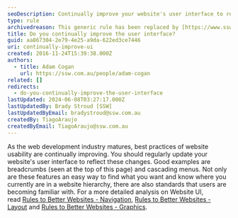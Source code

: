 ```yaml
---
seoDescription: Continually improve your website's user interface to reflect best practices and enhance user experience with features like breadcrumbs and cascading menus.
type: rule
archivedreason: This generic rule has been replaced by [https://www.ssw.com.au/rules/rules-to-better-interfaces-general-usability-practices](/rules/rules-to-better-interfaces-general-usability-practices)
title: Do you continually improve the user interface?
guid: aa867304-2e79-4e25-a9da-622ed3ce7446
uri: continually-improve-ui
created: 2016-11-24T15:39:38.000Z
authors:
  - title: Adam Cogan
    url: https://ssw.com.au/people/adam-cogan
related: []
redirects:
  - do-you-continually-improve-the-user-interface
lastUpdated: 2024-06-08T03:27:17.000Z
lastUpdatedBy: Brady Stroud [SSW]
lastUpdatedByEmail: bradystroud@ssw.com.au
createdBy: TiagoAraujo
createdByEmail: TiagoAraujo@ssw.com.au
---
```


As the web development industry matures, best practices of website usability are continually improving. You should regularly update your website's user interface to reflect these changes. Good examples are breadcrumbs (seen at the top of this page) and cascading menus. Not only are these features an easy way to find what you want and know where you currently are in a website hierarchy, there are also standards that users are becoming familiar with.
For a more detailed analysis on Website UI, read [Rules to Better Websites - Navigation](/rules-to-better-websites-navigation), [Rules to Better Websites - Layout](/rules-to-better-websites-layout-and-formatting) and [Rules to Better Websites - Graphics](/rules-to-better-websites-graphics).
